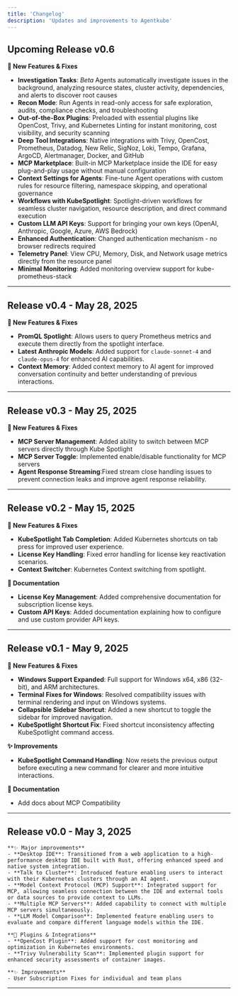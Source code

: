 ```yaml
---
title: 'Changelog'
description: 'Updates and improvements to Agentkube'
---
```


## Upcoming Release v0.6

**🚀 New Features & Fixes**
* **Investigation Tasks**: _Beta_ Agents automatically investigate issues in the background, analyzing resource states, cluster activity, dependencies, and alerts to discover root causes
* **Recon Mode**: Run Agents in read-only access for safe exploration, audits, compliance checks, and troubleshooting
* **Out-of-the-Box Plugins**: Preloaded with essential plugins like OpenCost, Trivy, and Kubernetes Linting for instant monitoring, cost visibility, and security scanning
* **Deep Tool Integrations**: Native integrations with Trivy, OpenCost, Prometheus, Datadog, New Relic, SigNoz, Loki, Tempo, Grafana, ArgoCD, Alertmanager, Docker, and GitHub
* **MCP Marketplace**: Built-in MCP Marketplace inside the IDE for easy plug-and-play usage without manual configuration
* **Context Settings for Agents**: Fine-tune Agent operations with custom rules for resource filtering, namespace skipping, and operational governance
* **Workflows with KubeSpotlight**: Spotlight-driven workflows for seamless cluster navigation, resource description, and direct command execution
* **Custom LLM API Keys**: Support for bringing your own keys (OpenAI, Anthropic, Google, Azure, AWS Bedrock)
* **Enhanced Authentication**: Changed authentication mechanism - no browser redirects required
* **Telemetry Panel**: View CPU, Memory, Disk, and Network usage metrics directly from the resource panel
* **Minimal Monitoring**: Added monitoring overview support for kube-prometheus-stack

---

## Release v0.4 - May 28, 2025

**🚀 New Features & Fixes**
* **PromQL Spotlight**: Allows users to query Prometheus metrics and execute them directly from the spotlight interface.
* **Latest Anthropic Models**: Added support for `claude-sonnet-4` and `claude-opus-4` for enhanced AI capabilities.
* **Context Memory**: Added context memory to AI agent for improved conversation continuity and better understanding of previous interactions.

---

## Release v0.3 - May 25, 2025

**🚀 New Features & Fixes**
* **MCP Server Management**: Added ability to switch between MCP servers directly through Kube Spotlight
* **MCP Server Toggle**: Implemented enable/disable functionality for MCP servers
* **Agent Response Streaming**:Fixed stream close handling issues to prevent connection leaks and improve agent response reliability. 

---

## Release v0.2 - May 15, 2025

**🚀 New Features & Fixes**
* **KubeSpotlight Tab Completion**: Added Kubernetes shortcuts on tab press for improved user experience.
* **License Key Handling**: Fixed error handling for license key reactivation scenarios.
* **Context Switcher**: Kubernetes Context switching from spotlight.

**📗 Documentation**
* **License Key Management**: Added comprehensive documentation for subscription license keys.
* **Custom API Keys**: Added documentation explaining how to configure and use custom provider API keys.

---

## Release v0.1 - May 9, 2025

**🚀 New Features & Fixes**

* **Windows Support Expanded**: Full support for Windows x64, x86 (32-bit), and ARM architectures.
* **Terminal Fixes for Windows**: Resolved compatibility issues with terminal rendering and input on Windows systems.
* **Collapsible Sidebar Shortcut**: Added a new shortcut to toggle the sidebar for improved navigation.
* **KubeSpotlight Shortcut Fix**: Fixed shortcut inconsistency affecting KubeSpotlight command access.

**✨ Improvements**

* **KubeSpotlight Command Handling**: Now resets the previous output before executing a new command for clearer and more intuitive interactions.

**📗 Documentation**

* Add docs about MCP Compatibility

---

## Release v0.0 - May 3, 2025

    **✨ Major improvements**
    - **Desktop IDE**: Transitioned from a web application to a high-performance desktop IDE built with Rust, offering enhanced speed and native system integration.
    - **Talk to Cluster**: Introduced feature enabling users to interact with their Kubernetes clusters through an AI agent.
    - **Model Context Protocol (MCP) Support**: Integrated support for MCP, allowing seamless connection between the IDE and external tools or data sources to provide context to LLMs.
    - **Multiple MCP Servers**: Added capability to connect with multiple MCP servers simultaneously.
    - **LLM Model Comparison**: Implemented feature enabling users to evaluate and compare different language models within the IDE.
    
    **🔌 Plugins & Integrations**
    - **OpenCost Plugin**: Added support for cost monitoring and optimization in Kubernetes environments.
    - **Trivy Vulnerability Scan**: Implemented plugin support for enhanced security assessments of container images.
  
    **✨ Improvements**
    - User Subscription Fixes for individual and team plans
---
